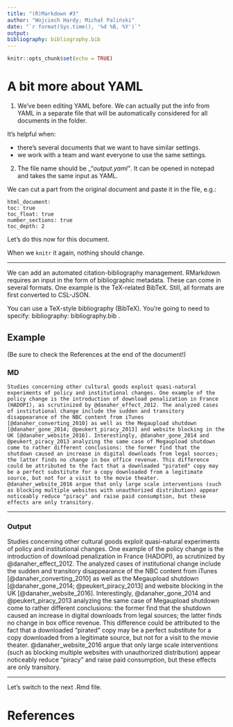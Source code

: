```yaml
---
title: "(R)Markdown #3"
author: "Wojciech Hardy; Michał Paliński"
date: "`r format(Sys.time(), '%d %B, %Y')`"
output: 
bibliography: bibliography.bib
---
```


```r
knitr::opts_chunk$set(echo = TRUE)
```

# A bit more about YAML

1) We’ve been editing YAML before. We can actually put the info from YAML in a separate file that will be automatically considered for all documents in the folder.

It's helpful when:

- there's several documents that we want to have similar settings.
- we work with a team and want everyone to use the same settings.

2)	The file name should be _“_output.yaml”_. It can be opened in notepad and takes the same input as YAML.

We can cut a part from the original document and paste it in the file, e.g.:

`html_document:`  
`   toc: true`  
`   toc_float: true`  
`   number_sections: true`  
`   toc_depth: 2`

Let's do this now for this document.

When we `knitr` it again, nothing should change.

---

We can add an automated citation-bibliography management. RMarkdown requires an input in the form of bibliographic metadata. These can come in several formats. One example is the TeX-related BibTeX. Still, all formats are first converted to CSL-JSON.

You can use a TeX-style bibliography (BibTeX). You’re going to need to specify:
bibliography: bibliography.bib .

## Example {.tabset}

(Be sure to check the References at the end of the document!)

### MD

`Studies concerning other cultural goods exploit quasi-natural experiments of policy and institutional changes. One example of the policy change is the introduction of download penalization in France (HADOPI), as scrutinized by @danaher_effect_2012. The analyzed cases of institutional change include the sudden and transitory disappearance of the NBC content from iTunes [@danaher_converting_2010] as well as the Megaupload shutdown [@danaher_gone_2014; @peukert_piracy_2013] and website blocking in the UK [@danaher_website_2016]. Interestingly, @danaher_gone_2014 and @peukert_piracy_2013 analyzing the same case of Megaupload shutdown come to rather different conclusions: the former find that the shutdown caused an increase in digital downloads from legal sources; the latter finds no change in box office revenue. This difference could be attributed to the fact that a downloaded "pirated" copy may be a perfect substitute for a copy downloaded from a legitimate source, but not for a visit to the movie theater. @danaher_website_2016 argue that only large scale interventions (such as blocking multiple websites with unauthorized distribution) appear noticeably reduce "piracy" and raise paid consumption, but these effects are only transitory.`

---

### Output

Studies concerning other cultural goods exploit quasi-natural experiments of policy and institutional changes. One example of the policy change is the introduction of download penalization in France (HADOPI), as scrutinized by @danaher_effect_2012. The analyzed cases of institutional change include the sudden and transitory disappearance of the NBC content from iTunes [@danaher_converting_2010] as well as the Megaupload shutdown [@danaher_gone_2014; @peukert_piracy_2013] and website blocking in the UK [@danaher_website_2016]. Interestingly, @danaher_gone_2014 and @peukert_piracy_2013 analyzing the same case of Megaupload shutdown come to rather different conclusions: the former find that the shutdown caused an increase in digital downloads from legal sources; the latter finds no change in box office revenue. This difference could be attributed to the fact that a downloaded "pirated" copy may be a perfect substitute for a copy downloaded from a legitimate source, but not for a visit to the movie theater. @danaher_website_2016 argue that only large scale interventions (such as blocking multiple websites with unauthorized distribution) appear noticeably reduce "piracy" and raise paid consumption, but these effects are only transitory.

---

Let's switch to the next .Rmd file.

# References